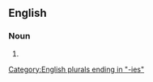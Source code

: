 {{also|cry-babies|cry babies}}

==English==

===Noun===
{{head|en|noun form}}

# {{plural of|crybaby|lang=en}}

[[Category:English plurals ending in "-ies"]]